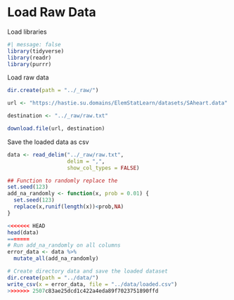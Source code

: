 # Load Raw Data

Load libraries

```r
#| message: false
library(tidyverse)
library(readr)
library(purrr)
```

Load raw data

```r
dir.create(path = "../_raw/")

url <- "https://hastie.su.domains/ElemStatLearn/datasets/SAheart.data"

destination <- "../_raw/raw.txt"

download.file(url, destination)
```

Save the loaded data as csv

```r
data <- read_delim("../_raw/raw.txt",
                   delim = ",",
                   show_col_types = FALSE)
```

```r
## Function to randomly replace the 
set.seed(123)
add_na_randomly <- function(x, prob = 0.01) {
  set.seed(123)
  replace(x,runif(length(x))<prob,NA)
}
```

```r
<<<<<<< HEAD
head(data)
=======
# Run add_na_randomly on all columns
error_data <- data %>% 
  mutate_all(add_na_randomly)
```

```r
# Create directory data and save the loaded dataset
dir.create(path = "../data/")
write_csv(x = error_data, file = "../data/loaded.csv")
>>>>>>> 2507c83ae25dcd1c422a4eda89f7023751890ffd
```
